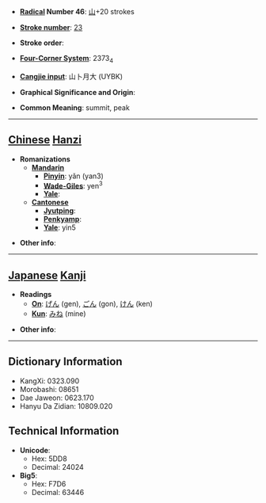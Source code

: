 * '''[[Wiktionary:Chinese radical index| Radical]] Number 46''': [[Wiktionary:Chinese radical index 山|山]]+20 strokes

* '''[[Wiktionary:Chinese total strokes index|Stroke number]]''': [[Wiktionary:Chinese total strokes index 23|23]]

* '''Stroke order''': 

* '''[[Wiktionary:Chinese four corner index|Four-Corner System]]''': 2373<sub>4</sub>

* '''[[Wiktionary:Chinese Cangjie index|Cangjie input]]''': 山卜月大 (UYBK)

* '''Graphical Significance and Origin''': 

* '''Common Meaning''': summit, peak

----

== [[Chinese]] [[Hanzi]] ==

* '''Romanizations'''
** '''[[Mandarin]]'''
*** '''[[Pinyin]]''': yǎn (yan3)
*** '''[[Wade-Giles]]''': yen<sup>3</sup>
*** '''[[Yale]]''': 
** '''[[Cantonese]]'''
*** '''[[Jyutping]]''':
*** '''[[Penkyamp]]''': 
*** '''[[Yale]]''': yin5

* '''Other info''': 

----

== [[Japanese]] [[Kanji]] ==

* '''Readings'''
** '''[[On]]''': [[げん]] (gen), [[ごん]] (gon), [[けん]] (ken)
** '''[[Kun]]''': [[みね]] (mine)

* '''Other info''':  

----

== Dictionary Information ==

* KangXi: 0323.090
* Morobashi: 08651
* Dae Jaweon: 0623.170
* Hanyu Da Zidian: 10809.020

== Technical Information ==

* '''Unicode''':
** Hex: 5DD8
** Decimal: 24024
* '''Big5''':
** Hex: F7D6
** Decimal: 63446